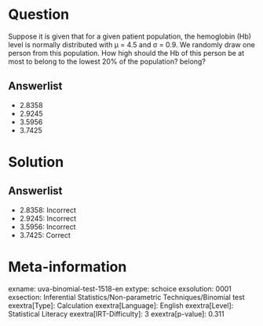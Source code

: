 Question
========

Suppose it is given that for a given patient population, the hemoglobin (Hb) level is normally distributed with μ = 4.5 and σ = 0.9. We randomly draw one person from this population. How high should the Hb of this person be at most to belong to the lowest 20% of the population? belong?

Answerlist
----------

* 2.8358
* 2.9245
* 3.5956
* 3.7425

Solution
========

Answerlist
----------

* 2.8358: Incorrect
* 2.9245: Incorrect
* 3.5956: Incorrect
* 3.7425: Correct

Meta-information
================
exname: uva-binomial-test-1518-en
extype: schoice
exsolution: 0001
exsection: Inferential Statistics/Non-parametric Techniques/Binomial test
exextra[Type]: Calculation
exextra[Language]: English
exextra[Level]: Statistical Literacy
exextra[IRT-Difficulty]: 3
exextra[p-value]: 0.311
